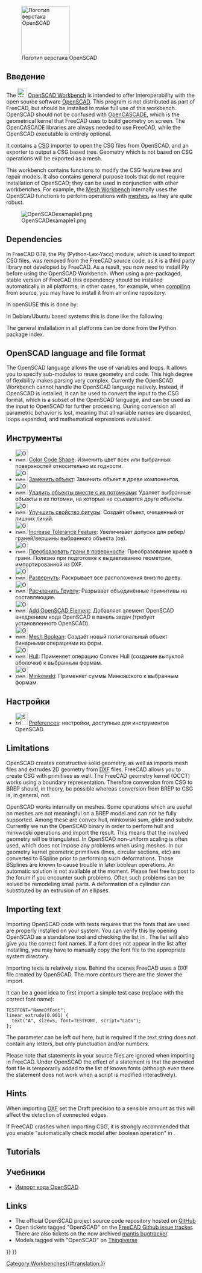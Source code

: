 <languages/>

{{Docnav/ru
|[[Mesh Workbench/ru|Верстак Mesh]]
|[[Part Workbench/ru|Верстак Part]]
|IconL=Workbench_Mesh.svg
|IconR=Workbench_Part.svg
}}

[[Image:Workbench_OpenSCAD.svg|thumb|128px|Логотип верстака OpenSCAD]]

{{TOCright}}

<span id="Introduction"></span>
== Введение ==

The [[Image:Workbench_OpenSCAD.svg|24px]] [[OpenSCAD_Workbench|OpenSCAD Workbench]] is intended to offer interoperability with the open source software [http://www.openscad.org/ OpenSCAD]. This program is not distributed as part of FreeCAD, but should be installed to make full use of this workbench. OpenSCAD should not be confused with [[OpenCASCADE|OpenCASCADE]], which is the geometrical kernel that FreeCAD uses to build geometry on screen. The OpenCASCADE libraries are always needed to use FreeCAD, while the OpenSCAD executable is entirely optional.

It contains a [[OpenSCAD_CSG|CSG]] importer to open the CSG files from OpenSCAD, and an exporter to output a CSG based tree. Geometry which is not based on CSG operations will be exported as a mesh.

This workbench contains functions to modify the CSG feature tree and repair models. It also contains general purpose tools that do not require installation of OpenSCAD; they can be used in conjunction with other workbenches. For example, the [[Mesh_Workbench|Mesh Workbench]] internally uses the OpenSCAD functions to perform operations with [[mesh|meshes]], as they are quite robust.

[[Image:OpenSCADexamaple1.png]]

== Dependencies ==

In FreeCAD 0.19, the Ply (Python-Lex-Yacc) module, which is used to import CSG files, was removed from the FreeCAD source code, as it is a third party library not developed by FreeCAD. As a result, you now need to install Ply before using the OpenSCAD Workbench. When using a pre-packaged, stable version of FreeCAD this dependency should be installed automatically in all platforms; in other cases, for example, when [[Compiling|compiling]] from source, you may have to install it from an online repository.

In openSUSE this is done by:

{{Code|code=
sudo zypper install python3-ply
}}

In Debian/Ubuntu based systems this is done like the following:

{{Code|code=
sudo apt install python3-ply
}}

The general installation in all platforms can be done from the Python package index.

{{Code|code=
pip3 install --user ply
}}

== OpenSCAD language and file format ==

The OpenSCAD language allows the use of variables and loops. It allows you to specify sub-modules to reuse geometry and code. This high degree of flexibility makes parsing very complex. Currently the OpenSCAD Workbench cannot handle the OpenSCAD language natively.
Instead, if OpenSCAD is installed, it can be used to convert the input to the CSG format, which is a subset of the OpenSCAD language, and can be used as the input to OpenSCAD for further processing.
During conversion all parametric behavior is lost, meaning that all variable names are discarded, loops expanded, and mathematical expressions evaluated.

<span id="Tools"></span>
== Инструменты ==

<div class="mw-translate-fuzzy">
* [[Image:OpenSCAD_ColorCodeShape.svg|32px]] [[OpenSCAD_ColorCodeShape/ru|Color Code Shape]]: Изменить цвет всех или выбранных поверхностей относительно их годности.
* [[Image:OpenSCAD_ReplaceObject.svg|32px]] [[OpenSCAD_ReplaceObject/ru|Заменить объект]]: Заменить объект в древе компонентов.
* [[Image:OpenSCAD_RemoveSubtree.svg|32px]] [[OpenSCAD_RemoveSubtree/ru|Удалить объекты вместе с их потомками]]: Удаляет выбранные объекты и их потомки, на которые не ссылаются друге объекты.
* [[Image:OpenSCAD_RefineShapeFeature.svg|32px]] [[OpenSCAD_RefineShapeFeature/ru|Улучшить свойство фигуры]]: Создаёт объект, очищенный от лишних линий.
* [[Image:OpenSCAD_IncreaseToleranceFeature.svg|32px]] [[OpenSCAD_IncreaseTolerance/ru|Increase Tolerance Feature]]: Увеличивает допуски для ребер/граней/вершины выбранного объекта (ов).
* [[Image:OpenSCAD_Edgestofaces.png|32px]] [[OpenSCAD_Edgestofaces/ru|Преобразовать грани в поверхности]]: Преобразование краёв в грани. Полезно при подготовке к выдавливанию геометрии, импортированной из DXF.
* [[Image:OpenSCAD_ExpandPlacements.png|32px]] [[OpenSCAD_ExpandPlacements/ru|Развернуть]]: Раскрывает все расположения вниз по древу.
* [[Image:OpenSCAD_ExplodeGroup.png|32px]] [[OpenSCAD_ExplodeGroup/ru|Расчленить Группу]]: Разрывает объединённые примитивы на составляющие.
* [[Image:OpenSCAD_AddOpenSCADElement.png|32px]] [[OpenSCAD_AddOpenSCADElement/ru|Add OpenSCAD Element]]: Добавляет элемент OpenSCAD внедрением кода OpenSCAD в панель задач (требует установленного OpenSCAD).
* [[Image:OpenSCAD_MeshBoolean.png|32px]] [[OpenSCAD_MeshBoolean/ru|Mesh Boolean]]: Создаёт новый полигональный объект бинарными операциями из форм.
* [[Image:OpenSCAD_Hull.svg|32px]] [[OpenSCAD_Hull/ru|Hull]]: Применяет операцию Convex Hull (создание выпуклой оболочки) к выбранным формам.
* [[Image:OpenSCAD_Minkowski.svg|32px]] [[OpenSCAD_Minkowski/ru|Minkowski]]: Применяет суммы Минковского к выбранным формам.
</div>

<span id="Preferences"></span>
== Настройки ==

* [[Image:Std_DlgParameter.svg|32px]] [[OpenSCAD_Preferences/ru|Preferences]]: настройки, доступные для инструментов OpenSCAD.

== Limitations ==

OpenSCAD creates constructive solid geometry, as well as imports mesh files and extrudes 2D geometry from [[DXF|DXF]] files. FreeCAD allows you to create CSG with primitives as well. The FreeCAD geometry kernel (OCCT) works using a boundary representation. Therefore conversion from CSG to BREP should, in theory, be possible whereas conversion from BREP to CSG is, in general, not.

OpenSCAD works internally on meshes. Some operations which are useful on meshes are not meaningful on a BREP model and can not be fully supported. Among these are convex hull, minkowski sum, glide and subdiv. Currently we run the OpenSCAD binary in order to perform hull and minkwoski operations and import the result. This means that the involved geometry will be triangulated. In OpenSCAD non-uniform scaling is often used, which does not impose any problems when using meshes. In our geometry kernel geometric primitives (lines, circular sections, etc) are converted to BSpline prior to performing such deformations. Those BSplines are known to cause trouble in later boolean operations. An automatic solution is not available at the moment. Please feel free to post to the forum if you encounter such problems. Often such problems can be solved be remodeling small parts. A deformation of a cylinder can substituted by an extrusion of an ellipses.

== Importing text ==

Importing OpenSCAD code with texts requires that the fonts that are used are properly installed on your system. You can verify this by opening OpenSCAD as a standalone tool and checking the list in {{MenuCommand|Help → Font List}}. The list will also give you the correct font names. If a font does not appear in the list after installing, you may have to manually copy the font file to the appropriate system directory.

Importing texts is relatively slow. Behind the scenes FreeCAD uses a DXF file created by OpenSCAD. The more contours there are the slower the import.

It can be a good idea to first import a simple test case (replace {{Incode|NameOfFont}} with the correct font name):

<pre>
TESTFONT="NameOfFont";
linear_extrude(0.001) {
  text("A", size=5, font=TESTFONT, script="Latn");
};
</pre>

The {{Incode|<nowiki>script="Latn"</nowiki>}} parameter can be left out here, but is required if the text string does not contain any letters, but only punctuation and/or numbers.

Please note that {{Incode|<nowiki>use <FONT>;</nowiki>}} statements in your source files are ignored when importing in FreeCAD. Under OpenSCAD the effect of a {{Incode|use}} statement is that the provided font file is temporarily added to the list of known fonts (although even there the statement does not work when a script is modified interactively).

== Hints ==

When importing [[DXF|DXF]] set the Draft precision to a sensible amount as this will affect the detection of connected edges.

If FreeCAD crashes when importing CSG, it is strongly recommended that you enable "automatically check model after boolean operation" in {{MenuCommand|Menu → Edit → Preferences → Part Design → Model setting}}.

== Tutorials ==

== Учебники ==
* [[Import_OpenSCAD_code/ru|Импорт кода OpenSCAD]]

== Links ==

* The official OpenSCAD project source code repository hosted on [https://github.com/openscad/openscad GitHub]
* Open tickets tagged "OpenSCAD" on the [https://github.com/FreeCAD/FreeCAD/labels/WB%20OpenSCAD FreeCAD Github issue tracker]. There are also tickets on the now archived [https://freecadweb.org/tracker/search.php?tag_string=OpenSCAD mantis bugtracker].   
* Models tagged with "OpenSCAD" on [http://www.thingiverse.com/tag:openscad Thingiverse]


{{Docnav/ru
|[[Mesh_Workbench/ru|Верстак Mesh]]
|[[Part_Workbench/ru|Верстака Part]]
|IconL=Workbench_Mesh.svg
|IconR=Workbench_Part.svg
}}

{{OpenSCAD Tools navi{{#translation:}}}}
{{Userdocnavi{{#translation:}}}}
[[Category:Workbenches{{#translation:}}]]
